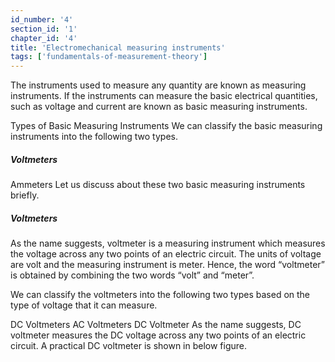 ```yaml
---
id_number: '4'
section_id: '1'
chapter_id: '4'
title: 'Electromechanical measuring instruments'
tags: ['fundamentals-of-measurement-theory']
---
```

The instruments used to measure any quantity are known as measuring instruments. If the instruments can measure the basic electrical quantities, such as voltage and current are known as basic measuring instruments.

Types of Basic Measuring Instruments
We can classify the basic measuring instruments into the following two types.

##### Voltmeters
Ammeters
Let us discuss about these two basic measuring instruments briefly.

##### Voltmeters
As the name suggests, voltmeter is a measuring instrument which measures the voltage across any two points of an electric circuit. The units of voltage are volt and the measuring instrument is meter. Hence, the word “voltmeter” is obtained by combining the two words “volt” and “meter”.

We can classify the voltmeters into the following two types based on the type of voltage that it can measure.

DC Voltmeters
AC Voltmeters
DC Voltmeter
As the name suggests, DC voltmeter measures the DC voltage across any two points of an electric circuit. A practical DC voltmeter is shown in below figure.
